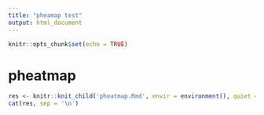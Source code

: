 ```yaml
---
title: "pheamap test"
output: html_document
---
```


```r
knitr::opts_chunk$set(echo = TRUE)

```



# pheatmap



<!-- ```{r child=if(TRUE) "pheatmap.Rmd"} -->

<!-- ``` -->

```r

res <- knitr::knit_child('pheatmap.Rmd', envir = environment(), quiet = TRUE)
cat(res, sep = '\n')


```
